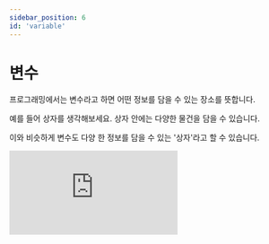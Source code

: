 ```yaml
---
sidebar_position: 6
id: 'variable'
---
```


# 변수

프로그래밍에서는 변수라고 하면 어떤 정보를 담을 수 있는 장소를 뜻합니다.

예를 들어 상자를 생각해보세요. 상자 안에는 다양한 물건을 담을 수 있습니다.

이와 비슷하게 변수도 다양 한 정보를 담을 수 있는 '상자'라고 할 수 있습니다.

<iframe
  src="https://www.youtube.com/embed/Qu5_eBK6OkI"
  title="YouTube video player"
  frameBorder="0"
  allow="accelerometer; autoplay; clipboard-write; encrypted-media; gyroscope; picture-in-picture"
/>

## 변수 선언하기

변수를 만들려면 다음과 같은 방법을 사용할 수 있습니다.

```py
name = data
```

에서 NAME은 변수의 이름을 뜻하고 DATA는 값입니다.

이렇게 하면 변수를 만들 수 있습니다.

<iframe
  title="Python Playground"
  src="https://trinket.io/embed/python/a5d980683b"
  height="400"
/>

## 변수 사용 방법

변수를 사용하기 위해서는 변수의 이름을 print()안에 넣으면 변수 이름이 출력되지 않고 변수의 값이 출력됩니다.

```py
name = 'John'
print(name)
```

파이썬에서 변수의 이름은 대문자 소문자가 구별됩니다.

NAME과 name은 대문자와 수문자가 다르기 때문에 다른 변수입니다.

## 변수 이름을 만들때 규칙

변수를 만들 때 매우 다양한 규칙이 있습니다.

1. 영문자 (대문자, 소문자), 숫자, 언더바 (\_) 만 사용할 수 있습니다.
2. 변수의 이름의 첫 자리는 숫자이면 안됩니다.
3. 파이썬 키워드는 변수의 이름으로 사용할 수 없습니다 (키워드에 대한 더 자세한 내용은 조금 뒤에 배우겠습니다)


<Quiz
  quiz={{
    quizTitle: '파이썬 퀴즈 2',
    quizSynopsis:
      '변수 대해 공부한 후 파이썬 퀴즈를 통해 더 자세히 알아보세요. 퀴즈를 시작하기 위해 아래 버튼을 클릭하세요.',
    nrOfQuestions: '2',
    questions: [
      {
        question: '다음 중 변수 이름에 허용되는 문자를 선택하세요',
        questionType: 'text',
        answerSelectionType: 'single',
        answers: ['!ilovepython', '#ilovepython', 'i@python', 'i_love_python'],
        correctAnswer: '4',
        explanation:
          '!#@ 등의 특수 문자가 포함되어 있으면 안됩니다. 하지만 _는 사용해도 됩니다.',
        point: '40'
      },
      {
        question: '입력을 받고 변수 안에 그 값을 저장하세요',
        questionType: 'text',
        answerSelectionType: 'single',
        answers: [
          'name = input("이름을 입력하세요: ")',
          'input("이름을 입력하세요: ") = name',
          'input = name("이름을 입력하세요: ")',
          'name("이름을 입력하세요: ") = input'
        ],
        correctAnswer: '1',
        explanation:
          'input()는 파이썬에서 사용자가 입력하는 함수입니다. 그리도 name = 형태로 name에 그 값을 저장할 수 있습니다',
        point: '60'
      }
    ]
  }}
/>
